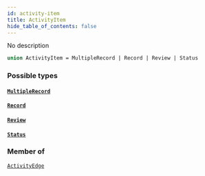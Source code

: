 ```yaml
---
id: activity-item
title: ActivityItem
hide_table_of_contents: false
---
```








No description

```graphql
union ActivityItem = MultipleRecord | Record | Review | Status
```


### Possible types

#### [`MultipleRecord`](/docs/graphql-api/beta/reference/objects/multiple-record) <Badge class="secondary" text="object"/>
> 
> 

#### [`Record`](/docs/graphql-api/beta/reference/objects/record) <Badge class="secondary" text="object"/>
> 
> 

#### [`Review`](/docs/graphql-api/beta/reference/objects/review) <Badge class="secondary" text="object"/>
> 
> 

#### [`Status`](/docs/graphql-api/beta/reference/objects/status) <Badge class="secondary" text="object"/>
> 
> 



### Member of

[`ActivityEdge`](/docs/graphql-api/beta/reference/objects/activity-edge)  <Badge class="secondary" text="object"/>



